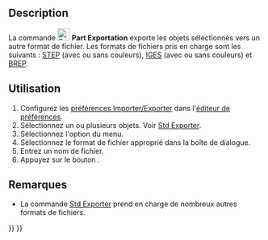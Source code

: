 <languages/>

{{Docnav/fr
|[[Part_Import/fr|Importation]]
|[[Part_BoxSelection/fr|Sélection par boîte]]
|[[Part_Workbench/fr|Atelier Part]]
|IconL=Part_Import.svg
|IconR=Part_BoxSelection.svg
|IconC=Workbench_Part.svg
}}

{{GuiCommand/fr
|Name=Part Export‏‎
|Name/fr=Part Exportation
|MenuLocation=Part → Exporter vers un fichier de CAO...
|Workbenches=[[Part_Workbench/fr|Part]]
|SeeAlso=[[Std_Export/fr|Std Exporter]], [[Import_Export/fr|Import Export]]
}}

<span id="Description"></span>
== Description == 

La commande [[Image:Part_Export.svg|24px]] '''Part Exportation''' exporte les objets sélectionnés vers un autre format de fichier. Les formats de fichiers pris en charge sont les suivants : [https://fr.wikipedia.org/wiki/Standard_pour_l%27%C3%A9change_de_donn%C3%A9es_de_produit STEP] (avec ou sans couleurs), [https://fr.wikipedia.org/wiki/Initial_Graphics_Exchange_Specification IGES] (avec ou sans couleurs) et [https://fr.wikipedia.org/wiki/B-Rep BREP].

<span id="Usage"></span>
==Utilisation==

# Configurez les [[Import_Export_Preferences/fr|préférences Importer/Exporter]] dans l'[[Preferences_Editor/fr|éditeur de  préférences]].
# Sélectionnez un ou plusieurs objets. Voir [[Std_Export/fr#Utilisation|Std Exporter]].
# Sélectionnez l'option {{MenuCommand|Part → [[Image:Part_Export.svg|16px]] Exporter vers un fichier de CAO...}} du menu.
# Sélectionnez le format de fichier approprié dans la boîte de dialogue.
# Entrez un nom de fichier.
# Appuyez sur le bouton {{Button|Enregistrer}}.

<span id="Notes"></span>
==Remarques==

* La commande [[Std_Export/fr|Std Exporter]] prend en charge de nombreux autres formats de fichiers.


{{Docnav/fr
|[[Part_Import/fr|Importation]]
|[[Part_BoxSelection/fr|Sélection par boîte]]
|[[Part_Workbench/fr|Atelier Part]]
|IconL=Part_Import.svg
|IconR=Part_BoxSelection.svg
|IconC=Workbench_Part.svg
}}

{{Part_Tools_navi{{#translation:}}}}
{{Userdocnavi{{#translation:}}}}